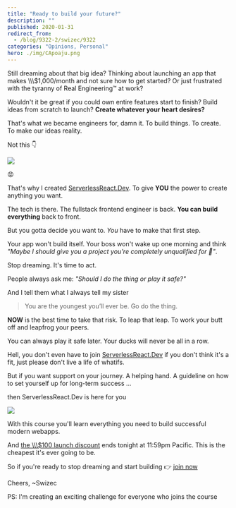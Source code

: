 ```yaml
---
title: "Ready to build your future?"
description: ""
published: 2020-01-31
redirect_from:
  - /blog/9322-2/swizec/9322
categories: "Opinions, Personal"
hero: ./img/CApoaju.png
---
```


Still dreaming about that big idea? Thinking about launching an app that makes \\\\\\\$1,000/month and not sure how to get started? Or just frustrated with the tyranny of Real Engineering™ at work?

Wouldn't it be great if you could own entire features start to finish? Build ideas from scratch to launch? **Create whatever your heart desires?**

That's what we became engineers for, damn it. To build things. To create. To make our ideas reality.

Not this 👇

[![](./img/CApoaju.png)](https://serverlessreact.dev)

😡

That's why I created [ServerlessReact.Dev](https://serverlessreact.dev). To give **YOU** the power to create anything you want.

The tech is there. The fullstack frontend engineer is back. **You can build everything** back to front.

But you gotta decide you want to. _You_ have to make that first step.

Your app won't build itself. Your boss won't wake up one morning and think _"Maybe I should give you a project you're completely unqualified for 🤔"_.

Stop dreaming. It's time to act.

People always ask me: _"Should I do the thing or play it safe?"_

And I tell them what I always tell my sister

> You are the youngest you’ll ever be. Go do the thing.

**NOW** is the best time to take that risk. To leap that leap. To work your butt off and leapfrog your peers.

You can always play it safe later. Your ducks will never be all in a row.

Hell, you don't even have to join [ServerlessReact.Dev](https://serverlessreact.dev) if you don't think it's a fit, just please don't live a life of whatifs.

But if you want support on your journey. A helping hand. A guideline on how to set yourself up for long-term success ...

then ServerlessReact.Dev is here for you

[![](./img/serverlessreact-cover.png)](https://serverlessreact.dev)

With this course you'll learn everything you need to build successful modern webapps.

And [the \\\\\\\$100 launch discount](https://serverlessreact.dev) ends tonight at 11:59pm Pacific. This is the cheapest it's ever going to be.

So if you're ready to stop dreaming and start building 👉 [join now](https://serverlessreact.dev)

Cheers, ~Swizec

PS: I'm creating an exciting challenge for everyone who joins the course

